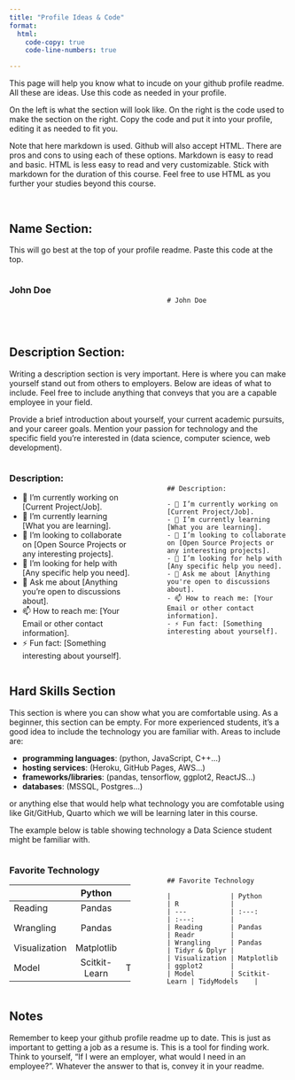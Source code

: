 ```yaml
---
title: "Profile Ideas & Code"
format:
  html:
    code-copy: true
    code-line-numbers: true

---
```


This page will help you know what to incude on your github profile readme. All these are ideas. Use this code as needed in your profile.

On the left is what the section will look like. On the right is the code used to make the section on the right. Copy the code and put it into your profile, editing it as needed to fit you.

Note that here markdown is used. Github will also accept HTML. There are pros and cons to using each of these options. Markdown is easy to read and basic. HTML is less easy to read and very customizable. Stick with markdown for the duration of this course. Feel free to use HTML as you further your studies beyond this course.

<br>

## Name Section: 

This will go best at the top of your profile readme. Paste this code at the top.

::: columns
::: {.column width="47%"}

### John Doe

:::
::: {.column width="5%"}
:::
::: {.column width="47%"}

<br> 

```
# John Doe
```

:::
:::

<br>

## Description Section:

Writing a description section is very important. Here is where you can make yourself stand out from others to employers. Below are ideas of what to include. Feel free to include anything that conveys that you are a capable employee in your field.

Provide a brief introduction about yourself, your current academic pursuits, and your career goals. Mention your passion for technology and the specific field you're interested in (data science, computer science, web development).

::: columns
::: {.column width="47%"}

### Description: 

- 🔭 I’m currently working on [Current Project/Job].
- 🌱 I’m currently learning [What you are learning].
- 👯 I’m looking to collaborate on [Open Source Projects or any interesting projects].
- 🤔 I’m looking for help with [Any specific help you need].
- 💬 Ask me about [Anything you're open to discussions about].
- 📫 How to reach me: [Your Email or other contact information].
- ⚡ Fun fact: [Something interesting about yourself].

:::
::: {.column width="5%"}
:::
::: {.column width="47%"}

<br>

```
## Description: 

- 🔭 I’m currently working on [Current Project/Job].
- 🌱 I’m currently learning [What you are learning].
- 👯 I’m looking to collaborate on [Open Source Projects or any interesting projects].
- 🤔 I’m looking for help with [Any specific help you need].
- 💬 Ask me about [Anything you're open to discussions about].
- 📫 How to reach me: [Your Email or other contact information].
- ⚡ Fun fact: [Something interesting about yourself].
```

:::
:::


## Hard Skills Section

This section is where you can show what you are comfortable using. As a beginner, this section can be empty. For more experienced students, it's a good idea to include the technology you are familiar with. Areas to include are:

- **programming languages**: (python, JavaScript, C++...) 
- **hosting services**: (Heroku, GitHub Pages, AWS...) 
- **frameworks/libraries**: (pandas, tensorflow, ggplot2, ReactJS...) 
- **databases**: (MSSQL, Postgres...) 

or anything else that would help what technology you are comfotable using like Git/GitHub, Quarto which we will be learning later in this course. 

The example below is table showing technology a Data Science student might be familiar with.

::: columns
::: {.column width="47%"}

### Favorite Technology

|               | Python        | R             |
| ---           | :---:         | :---:         |
| Reading       | Pandas        | Readr         |
| Wrangling     | Pandas        | Tidyr & Dplyr |
| Visualization | Matplotlib    | ggplot2       |
| Model         | Scitkit-Learn | TidyModels    |

:::
::: {.column width="5%"}
:::
::: {.column width="47%"}

<br>

```
## Favorite Technology

|               | Python        | R             |
| ---           | :---:         | :---:         |
| Reading       | Pandas        | Readr         |
| Wrangling     | Pandas        | Tidyr & Dplyr |
| Visualization | Matplotlib    | ggplot2       |
| Model         | Scitkit-Learn | TidyModels    |
```

:::
:::


## Notes

Remember to keep your github profile readme up to date. This is just as important to getting a job as a resume is. This is a tool for finding work. Think to yourself, "If I were an employer, what would I need in an employee?". Whatever the answer to that is, convey it in your readme. 